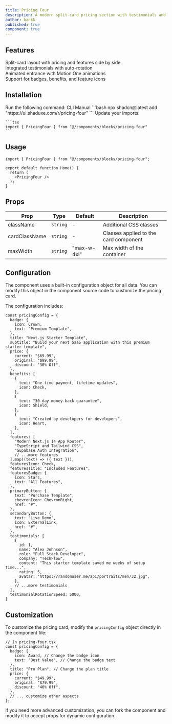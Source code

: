 ```yaml
---
title: Pricing Four
description: A modern split-card pricing section with testimonials and feature comparison.
author: bankk
published: true
component: true
---
```


<ComponentPreview name="pricing-four" />

## Features

<div className="mt-6 grid gap-4">
  <div className="flex items-center gap-2">
    <IconCheck className="size-5 text-green-500" />
    <span>Split-card layout with pricing and features side by side</span>
  </div>
  <div className="flex items-center gap-2">
    <IconCheck className="size-5 text-green-500" />
    <span>Integrated testimonials with auto-rotation</span>
  </div>
  <div className="flex items-center gap-2">
    <IconCheck className="size-5 text-green-500" />
    <span>Animated entrance with Motion One animations</span>
  </div>
  <div className="flex items-center gap-2">
    <IconCheck className="size-5 text-green-500" />
    <span>Support for badges, benefits, and feature icons</span>
  </div>
</div>

## Installation

<Steps>
  <Step>
    Run the following command:
    <Tabs defaultValue="cli">
    <TabsList>
      <TabsTrigger value="cli">CLI</TabsTrigger>
      <TabsTrigger value="manual">Manual</TabsTrigger>
    </TabsList>
      <TabsContent value="cli">
        ```bash
        npx shadcn@latest add "https://ui.shaduxe.com/r/pricing-four"
        ```
      </TabsContent>
      <TabsContent value="manual">
        <ComponentSource name="pricing-four" />
      </TabsContent>
    </Tabs>
  </Step>
  <Step>
    Update your imports:
    
    ```tsx
    import { PricingFour } from "@/components/blocks/pricing-four"
    ```
  </Step>
</Steps>

## Usage

```tsx {1,5} showLineNumbers
import { PricingFour } from "@/components/blocks/pricing-four";

export default function Home() {
  return (
    <PricingFour />
  );
}
```

## Props

| Prop          | Type      | Default     | Description                          |
| ------------- | --------- | ----------- | ------------------------------------ |
| className     | `string`  | -           | Additional CSS classes               |
| cardClassName | `string`  | -           | Classes applied to the card component|
| maxWidth      | `string`  | "max-w-4xl" | Max width of the container           |

## Configuration

The component uses a built-in configuration object for all data. You can modify this object in the component source code to customize the pricing card.

The configuration includes:

```tsx
const pricingConfig = {
  badge: {
    icon: Crown,
    text: "Premium Template",
  },
  title: "Next.js Starter Template",
  subtitle: "Build your next SaaS application with this premium starter template",
  price: {
    current: "$69.99",
    original: "$99.99",
    discount: "30% Off",
  },
  benefits: [
    {
      text: "One-time payment, lifetime updates",
      icon: Check,
    },
    {
      text: "30-day money-back guarantee",
      icon: Shield,
    },
    {
      text: "Created by developers for developers",
      icon: Heart,
    },
  ],
  features: [
    "Modern Next.js 14 App Router",
    "TypeScript and Tailwind CSS",
    "Supabase Auth Integration",
    // ...more features
  ].map((text) => ({ text })),
  featuresIcon: Check,
  featuresTitle: "Included Features",
  featuresBadge: {
    icon: Stars,
    text: "All Features",
  },
  primaryButton: {
    text: "Purchase Template",
    chevronIcon: ChevronRight,
    href: "#",
  },
  secondaryButton: {
    text: "Live Demo",
    icon: ExternalLink,
    href: "#",
  },
  testimonials: [
    {
      id: 1,
      name: "Alex Johnson",
      role: "Full Stack Developer",
      company: "TechFlow",
      content: "This starter template saved me weeks of setup time...",
      rating: 5,
      avatar: "https://randomuser.me/api/portraits/men/32.jpg",
    },
    // ...more testimonials
  ],
  testimonialRotationSpeed: 5000,
}
```

## Customization

To customize the pricing card, modify the `pricingConfig` object directly in the component file:

```tsx
// In pricing-four.tsx
const pricingConfig = {
  badge: {
    icon: Award, // Change the badge icon
    text: "Best Value", // Change the badge text
  },
  title: "Pro Plan", // Change the plan title
  price: {
    current: "$49.99",
    original: "$79.99",
    discount: "40% Off",
  },
  // ... customize other aspects
};
```

If you need more advanced customization, you can fork the component and modify it to accept props for dynamic configuration. 